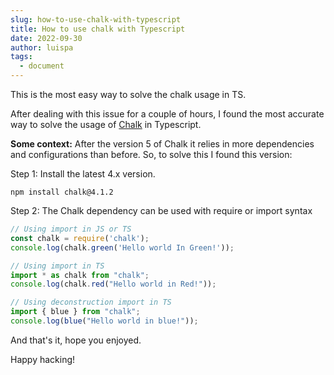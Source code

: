 ```yaml
---
slug: how-to-use-chalk-with-typescript
title: How to use chalk with Typescript
date: 2022-09-30
author: luispa
tags:
  - document
---
```

T﻿his is the most easy way to solve the chalk usage in TS.

A﻿fter dealing with this issue for a couple of hours, I found the most accurate way to solve the usage of [Chalk](https://www.npmjs.com/package/chalk) in Typescript.

**S﻿ome context:** After the version 5 of Chalk it relies in more dependencies and configurations than before. So, to solve this I found this version:

S﻿tep 1: Install the latest 4.x version.

```shell
npm install chalk@4.1.2
```

S﻿tep 2: The Chalk dependency can be used with require or import syntax

```typescript
// Using import in JS or TS
const chalk = require('chalk');
console.log(chalk.green('Hello world In Green!'));
```

```typescript
// Using import in TS
import * as chalk from "chalk";
console.log(chalk.red("Hello world in Red!"));
```

```typescript
// Using deconstruction import in TS
import { blue } from "chalk";
console.log(blue("Hello world in blue!"));
```

A﻿nd that's it, hope you enjoyed.

H﻿appy hacking!